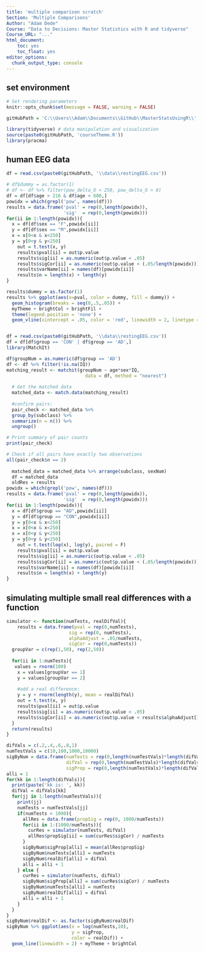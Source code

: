 ```yaml
---
title: 'multiple comparison scratch'
Section: 'Multiple Comparisons'
Author: "Adam Dede"
Course: "Data to Decisions: Master Statistics with R and tidyverse"
Course_URL: "..." 
html_document:
    toc: yes
    toc_float: yes
editor_options:
  chunk_output_type: console
---
```



## set environment

```r

# Set rendering parameters
knitr::opts_chunk$set(message = FALSE, warning = FALSE)

gitHubPath = 'C:\\Users\\Adam\\Documents\\GitHub\\MasterStatsUsingR\\'

library(tidyverse) # data manipulation and visualization
source(paste0(gitHubPath, 'courseTheme.R'))
library(pracma)

```

## human EEG data 

```r

df = read.csv(paste0(gitHubPath, '\\data\\restingEEG.csv'))

# df$dummy = as.factor(1) 
# df <- df %>% filter(pow_delta_O < 250, pow_delta_O > 0)
df = df[df$age > 216 & df$age < 600,]
powidx = which(grepl('pow', names(df)))
results = data.frame('pval' = rep(0,length(powidx)),
                     'sig'  = rep(0,length(powidx)))
for(ii in 1:length(powidx)){
  x = df[df$sex == "F",powidx[ii]]
  y = df[df$sex == "M",powidx[ii]]
  x = x[0<x & x<250]
  y = y[0<y & y<250]
    out = t.test(x, y)
    results$pval[ii] = out$p.value
    results$sig[ii] = as.numeric(out$p.value < .05)
    results$sigCor[ii] = as.numeric(out$p.value < (.05/length(powidx)))
    results$varName[ii] = names(df)[powidx[ii]]
    results$n = length(x) + length(y)
}

results$dummy = as.factor(1)
results %>% ggplot(aes(x=pval, color = dummy, fill = dummy)) +
  geom_histogram(breaks = seq(0,.5,.05)) + 
  myTheme + brightCol + brightFil + 
  theme(legend.position = 'none') + 
  geom_vline(xintercept = .05, color = 'red', linewidth = 2, linetype = 'dashed')


df = read.csv(paste0(gitHubPath, '\\data\\restingEEG.csv'))
df = df[df$group == 'CON' | df$group == 'AD',]
library(MatchIt)

df$groupNum = as.numeric(df$group == 'AD')
df <- df %>% filter(!is.na(IQ))
matching_result <- matchit(groupNum ~ age*sex*IQ, 
                             data = df, method = "nearest")
  
  # Get the matched data
  matched_data <- match.data(matching_result)
  
  #confirm pairs: 
  pair_check <- matched_data %>%
  group_by(subclass) %>%
  summarize(n = n()) %>%
  ungroup()

# Print summary of pair counts
print(pair_check)

# Check if all pairs have exactly two observations
all(pair_check$n == 2)  
  
  matched_data = matched_data %>% arrange(subclass, sexNum)
  df = matched_data
  oldRes = results
powidx = which(grepl('pow', names(df)))
results = data.frame('pval' = rep(0,length(powidx)),
                     'sig'  = rep(0,length(powidx)))
for(ii in 1:length(powidx)){
  x = df[df$group == "AD",powidx[ii]]
  y = df[df$group == "CON",powidx[ii]]
  y = y[0<x & x<250]
  x = x[0<x & x<250]
  x = x[0<y & y<250]
  y = y[0<y & y<250]
    out = t.test(log(x), log(y), paired = F)
    results$pval[ii] = out$p.value
    results$sig[ii] = as.numeric(out$p.value < .05)
    results$sigCor[ii] = as.numeric(out$p.value < (.05/length(powidx)))
    results$varName[ii] = names(df)[powidx[ii]]
    results$n = length(x) + length(y)
}


```

## simulating multiple small real differences with a function

```r

simulator <- function(numTests, realDifVal){
    results = data.frame(pval = rep(0,numTests),
                       sig = rep(0, numTests),
                       alphaAdjust = .05/numTests,
                       sigCor = rep(0,numTests))
  groupVar = c(rep(1,50), rep(2,50))
  
  for(ii in 1:numTests){
   values = rnorm(100)
    x = values[groupVar == 1]
    y = values[groupVar == 2] 
    
    #add a real difference:
    y = y + rnorm(length(y), mean = realDifVal)
    out = t.test(x, y)
    results$pval[ii] = out$p.value
    results$sig[ii] = as.numeric(out$p.value < .05)
    results$sigCor[ii] = as.numeric(out$p.value < results$alphaAdjust[1])
  }
  return(results)
}

difVals = c(.2,.4,.6,.8,1)
numTestVals = c(10,100,1000,10000)
sigByNum = data.frame(numTests = rep(0,length(numTestVals)*length(difVals)), 
                      difVal = rep(0,length(numTestVals)*length(difVals)),
                      sigProp = rep(0,length(numTestVals)*length(difVals)))
alli = 1
for(kk in 1:length(difVals)){
  print(paste('kk is: ', kk))
  difVal = difVals[kk]
  for(jj in 1:length(numTestVals)){
    print(jj)
    numTests = numTestVals[jj]
    if(numTests < 1000){
      allRes = data.frame(propSig = rep(0, 1000/numTests))
      for(ii in 1:(1000/numTests)){
        curRes = simulator(numTests, difVal)
        allRes$propSig[ii] = sum(curRes$sigCor) / numTests
      }
      sigByNum$sigProp[alli] = mean(allRes$propSig)
      sigByNum$numTests[alli] = numTests
      sigByNum$realDif[alli] = difVal
      alli = alli + 1
    } else {
      curRes = simulator(numTests, difVal)
      sigByNum$sigProp[alli] = sum(curRes$sigCor) / numTests
      sigByNum$numTests[alli] = numTests
      sigByNum$realDif[alli] = difVal
      alli = alli + 1
    }
  }
}
sigByNum$realDif <- as.factor(sigByNum$realDif) 
sigByNum %>% ggplot(aes(x = log(numTests,10), 
                        y = sigProp, 
                        color = realDif)) + 
  geom_line(linewidth = 2) + myTheme + brightCol



```